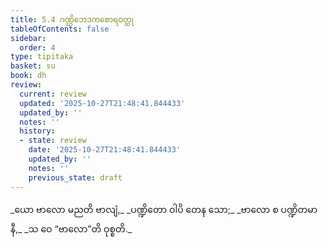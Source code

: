 ```yaml
---
title: 5.4 ဂဏ္ဌိဘေဒကစောရဝတ္ထု
tableOfContents: false
sidebar:
  order: 4
type: tipitaka
basket: su
book: dh
review:
  current: review
  updated: '2025-10-27T21:48:41.844433'
  updated_by: ''
  notes: ''
  history:
  - state: review
    date: '2025-10-27T21:48:41.844433'
    updated_by: ''
    notes: ''
    previous_state: draft
---
```



<ReviewStatus review={frontmatter.review} showDetails={true} />

<HypothesisAnnotation frontmatter={frontmatter} />

<DynamicBreadcrumb />

<Division number="63" book="dh" e="ch" v="18" p="22">

<Paragraph number="68" type="verses" book="dh">
_ယော ဗာလော မညတိ ဗာလျံ,_  
_ပဏ္ဍိတော ဝါပိ တေန သော;_  
_ဗာလော စ ပဏ္ဍိတမာနီ,_  
_သ ဝေ “ဗာလော”တိ ဝုစ္စတိ._
</Paragraph>
</Division>